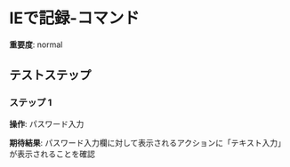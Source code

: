 # IEで記録-コマンド

**重要度**: normal

## テストステップ

### ステップ 1

**操作**: パスワード入力

**期待結果**:
パスワード入力欄に対して表示されるアクションに「テキスト入力」が表示されることを確認

